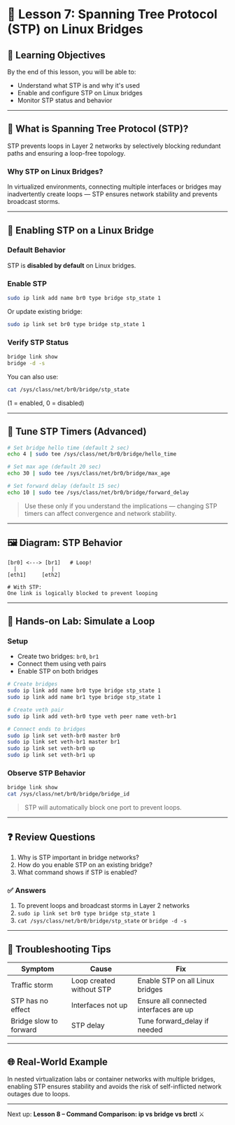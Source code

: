 # 🧠 Lesson 7: Spanning Tree Protocol (STP) on Linux Bridges

## 🎯 Learning Objectives

By the end of this lesson, you will be able to:

- Understand what STP is and why it's used
- Enable and configure STP on Linux bridges
- Monitor STP status and behavior

---

## 🌲 What is Spanning Tree Protocol (STP)?

STP prevents loops in Layer 2 networks by selectively blocking redundant paths and ensuring a loop-free topology.

### Why STP on Linux Bridges?

In virtualized environments, connecting multiple interfaces or bridges may inadvertently create loops — STP ensures network stability and prevents broadcast storms.

---

## 🧪 Enabling STP on a Linux Bridge

### Default Behavior

STP is **disabled by default** on Linux bridges.

### Enable STP

```bash
sudo ip link add name br0 type bridge stp_state 1
```

Or update existing bridge:

```bash
sudo ip link set br0 type bridge stp_state 1
```

### Verify STP Status

```bash
bridge link show
bridge -d -s
```

You can also use:

```bash
cat /sys/class/net/br0/bridge/stp_state
```

(1 = enabled, 0 = disabled)

---

## 🔧 Tune STP Timers (Advanced)

```bash
# Set bridge hello time (default 2 sec)
echo 4 | sudo tee /sys/class/net/br0/bridge/hello_time

# Set max age (default 20 sec)
echo 30 | sudo tee /sys/class/net/br0/bridge/max_age

# Set forward delay (default 15 sec)
echo 10 | sudo tee /sys/class/net/br0/bridge/forward_delay
```

> Use these only if you understand the implications — changing STP timers can affect convergence and network stability.

---

## 🖼️ Diagram: STP Behavior

```
[br0] <---> [br1]   # Loop!
  |           |
[eth1]     [eth2]

# With STP:
One link is logically blocked to prevent looping
```

---

## 🧪 Hands-on Lab: Simulate a Loop

### Setup

- Create two bridges: `br0`, `br1`
- Connect them using veth pairs
- Enable STP on both bridges

```bash
# Create bridges
sudo ip link add name br0 type bridge stp_state 1
sudo ip link add name br1 type bridge stp_state 1

# Create veth pair
sudo ip link add veth-br0 type veth peer name veth-br1

# Connect ends to bridges
sudo ip link set veth-br0 master br0
sudo ip link set veth-br1 master br1
sudo ip link set veth-br0 up
sudo ip link set veth-br1 up
```

### Observe STP Behavior

```bash
bridge link show
cat /sys/class/net/br0/bridge/bridge_id
```

> STP will automatically block one port to prevent loops.

---

## ❓ Review Questions

1. Why is STP important in bridge networks?
2. How do you enable STP on an existing bridge?
3. What command shows if STP is enabled?

### ✅ Answers

1. To prevent loops and broadcast storms in Layer 2 networks
2. `sudo ip link set br0 type bridge stp_state 1`
3. `cat /sys/class/net/br0/bridge/stp_state` or `bridge -d -s`

---

## 🧯 Troubleshooting Tips

| Symptom | Cause | Fix |
|--------|--------|-----|
| Traffic storm | Loop created without STP | Enable STP on all Linux bridges |
| STP has no effect | Interfaces not up | Ensure all connected interfaces are up |
| Bridge slow to forward | STP delay | Tune forward_delay if needed |

---

## 🌐 Real-World Example

In nested virtualization labs or container networks with multiple bridges, enabling STP ensures stability and avoids the risk of self-inflicted network outages due to loops.

---

Next up: **Lesson 8 – Command Comparison: ip vs bridge vs brctl** ⚔️
